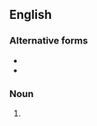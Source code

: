 {{also|reëntry|re-entry}}

==English==

===Alternative forms===
* {{l|en|re-entry}}
* {{l|en|reëntry}}

===Noun===
{{en-noun|~|reentries}}

# {{alt form|re-entry|lang=en}}